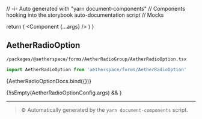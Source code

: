 // -i- Auto generated with "yarn document-components"
// Components hooking into the storybook auto-documentation script
// Mocks

<Meta title="packages / @aetherspace / forms / AetherRadioGroup" />

  return (
    <StoryContextProviders>
      <Component {...args} />
    </StoryContextProviders>
  )
}

## AetherRadioOption


`/packages/@aetherspace/forms/AetherRadioGroup/AetherRadioOption.tsx`
```typescript
import AetherRadioOption from 'aetherspace/forms/AetherRadioOption'
```


<Canvas>
    <Story
        name="AetherRadioOption"
        args={AetherRadioOptionConfig.args}
        argTypes={AetherRadioOptionConfig.argTypes}
        parameters={{
          backgrounds: {
            default: 'light',
            values: [
              { name: 'light', value: '#FFFFFF' },
              { name: 'dark', value: '#333333' },
            ],
          },
        }}
    >
      {AetherRadioOptionDocs.bind({})}
    </Story>
</Canvas>

{!isEmpty(AetherRadioOptionConfig.args) && <ArgsTable story="AetherRadioOption" />}



---

> ⚙️ Automatically generated by the `yarn document-components` script.

